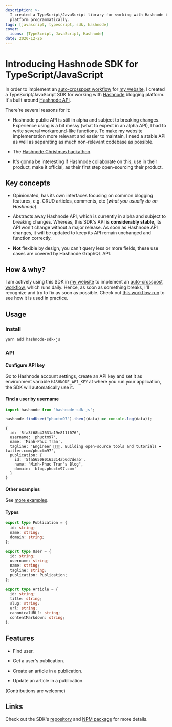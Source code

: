 ```yaml
---
description: >-
  I created a TypeScript/JavaScript library for working with Hashnode blogging
  platform programmatically.
tags: [javascript, typescript, sdk, hashnode]
cover:
  icons: [TypeScript, JavaScript, Hashnode]
date: 2020-12-26
---
```


# Introducing Hashnode SDK for TypeScript/JavaScript

In order to implement an [auto-crosspost workflow] for [my website], I created a
TypeScript/JavaScript SDK for working with [Hashnode] blogging platform. It's
built around [Hashnode API].

There're several reasons for it:

- Hashnode public API is still in alpha and subject to breaking changes.
  Experience using is a bit messy (what to expect in an alpha API), I had to
  write several workaround-like functions. To make my website implementation
  more relevant and easier to maintain, I need a stable API as well as
  separating as much non-relevant codebase as possible.

- The [Hashnode Christmas hackathon].

- It's gonna be interesting if Hashnode collaborate on this, use in their
  product, make it official, as their first step open-sourcing their product.

## Key concepts

- Opinionated, has its own interfaces focusing on common blogging features, e.g.
  CRUD articles, comments, etc (_what you usually do on Hashnode_).

- Abstracts away Hashnode API, which is currently in alpha and subject to
  breaking changes. Whereas, this SDK's API is **considerably stable**, its API
  won't change without a major release. As soon as Hashnode API changes, it will
  be updated to keep its API remain unchanged and function correctly.

- **Not** flexible by design, you can't query less or more fields, these use
  cases are covered by Hashnode GraphQL API.

## How & why?

I am actively using this SDK in [my website] to implement an [auto-crosspost
workflow], which runs daily. Hence, as soon as something breaks, I'll recognize
and try to fix as soon as possible. Check out [this workflow run] to see how it
is used in practice.

## Usage

### Install

```bash
yarn add hashnode-sdk-js
```

### API

#### Configure API key

Go to Hashnode account settings, create an API key and set it as environment
variable `HASHNODE_API_KEY` at where you run your application, the SDK will
automatically use it.

#### Find a user by username

```js
import hashnode from "hashnode-sdk-js";

hashnode.findUser("phuctm97").then((data) => console.log(data));
```

```
{
  id: '5fa3f68b47631a19e811f076',
  username: 'phuctm97',
  name: 'Minh-Phuc Tran',
  tagline: 'Engineer 👨🏻‍💻. Building open-source tools and tutorials ➡️ twitter.com/phuctm97',
  publication: {
    id: '5fa565080163314ab6d7deab',
    name: "Minh-Phuc Tran's Blog",
    domain: 'blog.phuctm97.com'
  }
}
```

#### Other examples

See [more examples][sdk examples].

#### Types

```ts
export type Publication = {
  id: string;
  name: string;
  domain: string;
};

export type User = {
  id: string;
  username: string;
  name: string;
  tagline: string;
  publication: Publication;
};

export type Article = {
  id: string;
  title: string;
  slug: string;
  url: string;
  canonicalURL?: string;
  contentMarkdown: string;
};
```

## Features

- Find user.

- Get a user's publication.

- Create an article in a publication.

- Update an article in a publication.

(Contributions are welcome)

## Links

Check out the SDK's [repository][sdk repo] and [NPM package][sdk package] for
more details.

<!-- Links -->

[@phuctm97]: https://twitter.com/phuctm97
[my website]: https://phuctm97.com
[auto-crosspost workflow]:
  https://github.com/phuctm97/phuctm97.com/actions/runs/445469015
[this workflow run]:
  https://github.com/phuctm97/phuctm97.com/runs/1611074422?check_suite_focus=true#step:7:9
[hashnode api]: https://api.hashnode.com
[hashnode]: https://hashnode.com
[hashnode christmas hackathon]:
  https://townhall.hashnode.com/hashnode-christmas-hackathon
[sdk examples]: https://github.com/phuctm97/hashnode-sdk-js/tree/master/examples
[sdk repo]: https://github.com/phuctm97/hashnode-sdk-js
[sdk package]: https://www.npmjs.com/package/hashnode-sdk-js
